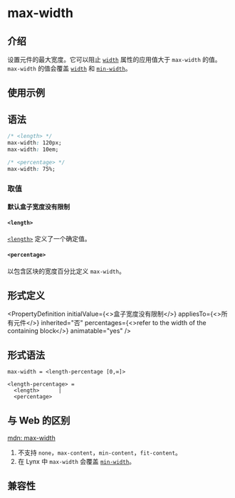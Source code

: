# max-width

## 介绍

设置元件的最大宽度。它可以阻止 [`width`](./width.mdx) 属性的应用值大于 `max-width` 的值。
`max-width` 的值会覆盖 [`width`](./width.mdx) 和 [`min-width`](./min-width.mdx)。

## 使用示例


<Go
  example="css-api"
  defaultFile="src/max-width/App.tsx"
  img="https://lf-lynx.tiktok-cdns.com/obj/lynx-artifacts-oss-sg/lynx-website/assets/doc/css/max-width.jpg"
  entry="src/max-width"
  defaultEntryFile="dist/max-width.lynx.bundle"
/>

## 语法

```css
/* <length> */
max-width: 120px;
max-width: 10em;

/* <percentage> */
max-width: 75%;
```

### 取值

#### 默认盒子宽度没有限制

#### `<length>`

[`<length>`](/api/css/data-type/length.mdx) 定义了一个确定值。

#### `<percentage>`

以包含区块的宽度百分比定义 `max-width`。

## 形式定义


<PropertyDefinition
  initialValue={<>盒子宽度没有限制</>}
  appliesTo={<>所有元件</>}
  inherited="否"
  percentages={<>refer to the width of the containing block</>}
  animatable="yes"
/>

## 形式语法

```
max-width = <length-percentage [0,∞]>

<length-percentage> =
  <length>      |
  <percentage>
```

## 与 Web 的区别

[mdn: max-width](https://developer.mozilla.org/en-US/docs/Web/CSS/max-width)

1. 不支持 `none`，`max-content`，`min-content`，`fit-content`。
2. 在 Lynx 中 `max-width` 会覆盖 [`min-width`](./min-width.mdx)。

## 兼容性


<LegacyCompatTable metadata="css/properties/max-width" />

